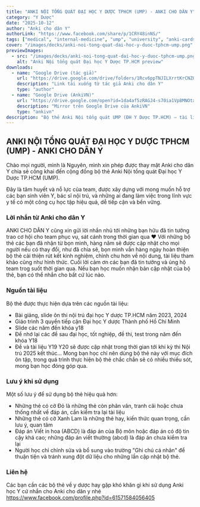 ```yaml
---
title: "ANKI NỘI TỔNG QUÁT ĐẠI HỌC Y DƯỢC TPHCM (UMP) - ANKI CHO DÂN Y"
category: "Y Dược"
date: "2025-10-12"
author: "Anki cho dân Y"
authorLink: "https://www.facebook.com/share/p/1CRY48inNS/"
tags: ["medical", "internal-medicine", "ump", "university", "anki-cards"]
cover: "/images/decks/anki-noi-tong-quat-dai-hoc-y-duoc-tphcm-ump.png"
previewImages:
  - src: "/images/decks/anki-noi-tong-quat-dai-hoc-y-duoc-tphcm-ump.png"
    alt: "Anki Nội tổng quát Đại học Y Dược TP.HCM preview"
downloads:
  - name: "Google Drive (tác giả)"
    url: "https://drive.google.com/drive/folders/1Rcv6ppTNJILXrrtKrCNZOKvqxbrUtSIx"
    description: "Link tải xuống từ tác giả Anki cho dân Y"
    type: "author"
  - name: "Google Drive (AnkiVN)"
    url: "https://drive.google.com/open?id=1da4af5zRAGJ4-s70ia1Vp8MNOtxfAAPC&usp=drive_fs"
    description: "Mirror trên Google Drive của AnkiVN"
    type: "ankivn"
description: "Bộ thẻ Anki Nội tổng quát UMP (ĐH Y Dược TP.HCM) — tài liệu ôn tập cho sinh viên, bác sĩ nội trú và nhân sự y tế. Cập nhật định kỳ."
---
```


## ANKI NỘI TỔNG QUÁT ĐẠI HỌC Y DƯỢC TPHCM (UMP) - ANKI CHO DÂN Y

Chào mọi người, mình là Nguyên, mình xin phép được thay mặt Anki cho dân Y chia sẻ công khai đến cộng đồng bộ thẻ Anki Nội tổng quát Đại học Y Dược TP.HCM (UMP).

Đây là tâm huyết và nỗ lực của team, được xây dựng với mong muốn hỗ trợ các bạn sinh viên Y, bác sĩ nội trú, và những ai đang làm việc trong lĩnh vực y tế có một công cụ học tập hiệu quả, dễ tiếp cận và bền vững.

### Lời nhắn từ Anki cho dân Y

ANKI CHO DÂN Y cũng xin gửi lời nhắn nhủ tới những bạn hữu đã tin tưởng trao cơ hội cho team phục vụ, sát cánh trong thời gian qua ❤
Với những bộ thẻ các bạn đã nhận từ bọn mình, hàng năm sẽ được cập nhật cho mọi người nếu có thay đổi, như đã chia sẽ, bọn mình vẫn hàng ngày hoàn thiện bộ thẻ cải thiện rút kết kinh nghiệm, chỉnh chu hơn về nội dung, tài liệu tham khảo cũng như hình thức. Cuối lời cảm ơn các bạn đã tin tưởng và ủng hộ team trog suốt thời gian qua.
Nếu bạn học muốn nhận bản cập nhật của bộ thẻ, bạn có thể nhắn cho bất cứ lúc nào.

### Nguồn tài liệu

Bộ thẻ được thực hiện dựa trên các nguồn tài liệu:
- Bài giảng, slide ôn thi nội trú đại học Y dược TP.HCM năm 2023, 2024
- Giáo trình 3 quyển tiếp cận Đại học Y dược Thành phố Hồ Chí Minh
- Slide các năm đến khóa y18
- Đề nhớ lại các đề sau đại học, tốt nghiệp, đề thi, test trong năm đến khóa Y18
- Đề và tài liệu Y19 Y20 sẽ được cập nhật trong thời gian tới khi kỳ thi Nội trú 2025 kết thúc...
Mong bạn học chỉ nên dùng bộ thẻ này với mục đích ôn tập, trong quá trình thực hiện bộ thẻ chắc chắn sẽ có nhiều thiếu sót, mong bạn học đóng góp qua.

### Lưu ý khi sử dụng

Một số lưu ý để sử dụng bộ thẻ hiệu quả hơn:
- Những thẻ có cờ Đỏ là những thẻ còn phân vân, tranh cãi hoặc chưa thống nhất về đáp án, cần kiểm tra lại tài liệu
- Những thẻ có cờ Xanh Lam là những thẻ hay, kiến thức quan trọng, cần lưu ý, quan tâm
- Đáp án Viết in hoa (ABCD) là đáp án của Bộ môn hoặc đáp án có độ tin cậy khá cao; những đáp án viết thường (abcd) là đáp án chưa kiểm tra lại
- Người học chỉ chỉnh sửa và bổ sung vào trường "Ghi chú cá nhân" để thuận tiện và tránh xung đột dữ liệu cho những lần cập nhật bộ thẻ.

### Liên hệ

Các bạn cần các bộ thẻ về y dược hay gặp khó khăn gì khi sử dụng Anki học Y cứ nhắn cho Anki cho dân y nhé
https://www.facebook.com/profile.php?id=61571584056405